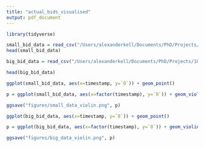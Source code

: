 ---
title: "actual_bids_visualised"
output: pdf_document
---

```{r setup, include=FALSE}
library(tidyverse)
```



```{r}
small_bid_data = read_csv("/Users/alexanderkell/Documents/PhD/Projects/10-ELECSIM/run/intelligent_bidding/data/processed/small_company_df.csv")
head(small_bid_data)

big_bid_data = read_csv("/Users/alexanderkell/Documents/PhD/Projects/10-ELECSIM/run/intelligent_bidding/data/processed/big_company_df.csv")

head(big_bid_data)
```

```{r}
ggplot(small_bid_data, aes(x=timestamp, y=`0`)) + geom_point()
```
```{r}
p = ggplot(small_bid_data, aes(x=factor(timestamp), y=`0`)) + geom_violin() + xlab("Time of training") + ylab("Price of bids (£/MWh)") + ggtitle("Smallest GenCo group")

ggsave("figures/small_data_violin.png", p)
```



```{r}
ggplot(big_bid_data, aes(x=timestamp, y=`0`)) + geom_point()
```

```{r}
p = ggplot(big_bid_data, aes(x=factor(timestamp), y=`0`)) + geom_violin() + xlab("Time of training") + ylab("Price of bids (£/MWh)") + ggtitle("Biggest GenCo group")

ggsave("figures/big_data_violin.png", p)
```


